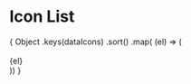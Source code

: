 
<Meta title="Icons/List"/>

# Icon List

<div style={{
    display: 'flex',
    flexDirection: 'row',
    flexWrap: 'wrap',
}}>
    {
        Object
            .keys(dataIcons)
            .sort()
            .map(
                (el) => (
                    <div
                        key={el}
                        style={{
                            outline: "1px solid",
                            padding: "1rem",
                            margin: '1rem',
                            width: 'calc(25% - 4rem)',
                            textAlign: 'center',
                            wordWrap: 'break-word',
                        }}
                    >
                        <GameIcon
                            fill={'#000'}
                            icon={el}
                        /> <br/>
                        {el}
                    </div>
                ))
    }
</div>
